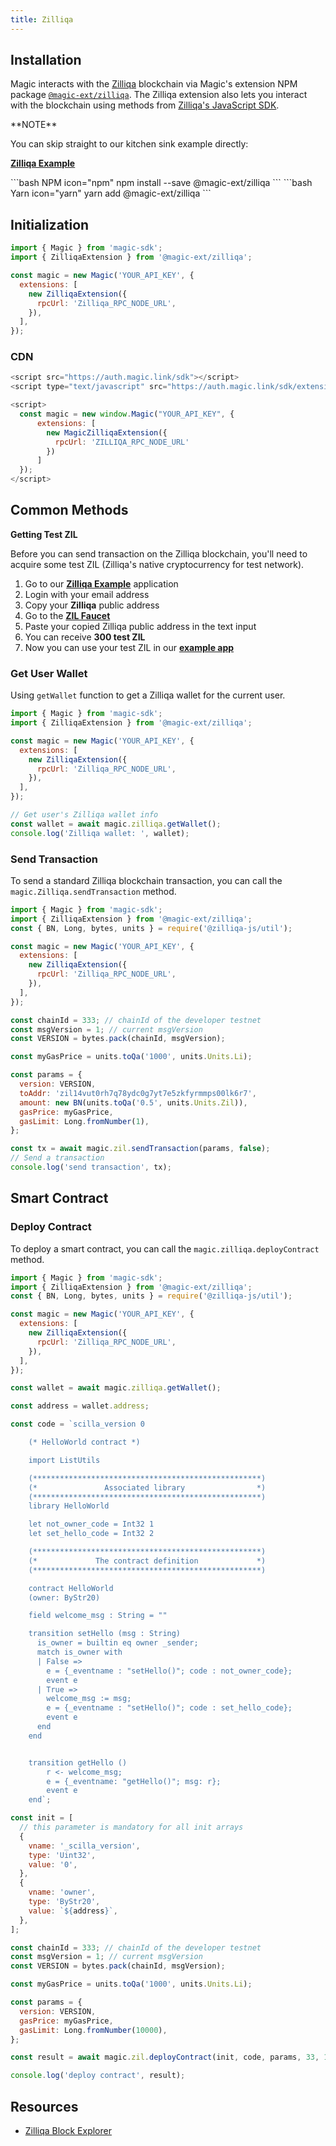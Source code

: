 ---
title: Zilliqa
---


## Installation

Magic interacts with the [Zilliqa](https://www.zilliqa.com/) blockchain via Magic's extension NPM package [`@magic-ext/zilliqa`](https://www.npmjs.com/package/@magic-ext/zilliqa). The Zilliqa extension also lets you interact with the blockchain using methods from [Zilliqa's JavaScript SDK](https://github.com/Zilliqa/Zilliqa-JavaScript-Library).

<Note>
**NOTE**

You can skip straight to our kitchen sink example directly:

[**Zilliqa Example**](https://codesandbox.io/s/github/MagicLabs/example-zilliqa)

</Note>

<CodeGroup>
```bash NPM icon="npm"
npm install --save @magic-ext/zilliqa
```
```bash Yarn icon="yarn"
yarn add @magic-ext/zilliqa
```
</CodeGroup>


## Initialization

```js JavaScript icon="square-js"
import { Magic } from 'magic-sdk';
import { ZilliqaExtension } from '@magic-ext/zilliqa';

const magic = new Magic('YOUR_API_KEY', {
  extensions: [
    new ZilliqaExtension({
      rpcUrl: 'Zilliqa_RPC_NODE_URL',
    }),
  ],
});
```

### CDN

```javascript JavaScript icon="square-js"
<script src="https://auth.magic.link/sdk"></script>
<script type="text/javascript" src="https://auth.magic.link/sdk/extension/zilliqa"></script>

<script>
  const magic = new window.Magic("YOUR_API_KEY", {
      extensions: [
        new MagicZilliqaExtension({
          rpcUrl: 'ZILLIQA_RPC_NODE_URL'
        })
      ]
  });
</script>
```

## Common Methods

**Getting Test ZIL**

Before you can send transaction on the Zilliqa blockchain, you'll need to acquire some test ZIL (Zilliqa's native cryptocurrency for test network).

1.  Go to our [**Zilliqa Example**](https://codesandbox.io/s/github/MagicLabs/example-zilliqa) application
2.  Login with your email address
3.  Copy your **Zilliqa** public address
4.  Go to the [**ZIL Faucet**](https://dev-wallet.zilliqa.com/faucet)
5.  Paste your copied Zilliqa public address in the text input
6.  You can receive **300 test ZIL**
7.  Now you can use your test ZIL in our [**example app**](https://codesandbox.io/s/github/MagicLabs/example-zilliqa)

### Get User Wallet

Using `getWallet` function to get a Zilliqa wallet for the current user.

```js JavaScript icon="square-js"
import { Magic } from 'magic-sdk';
import { ZilliqaExtension } from '@magic-ext/zilliqa';

const magic = new Magic('YOUR_API_KEY', {
  extensions: [
    new ZilliqaExtension({
      rpcUrl: 'Zilliqa_RPC_NODE_URL',
    }),
  ],
});

// Get user's Zilliqa wallet info
const wallet = await magic.zilliqa.getWallet();
console.log('Zilliqa wallet: ', wallet);
```

### Send Transaction

To send a standard Zilliqa blockchain transaction, you can call the `magic.Zilliqa.sendTransaction` method.

```js JavaScript icon="square-js"
import { Magic } from 'magic-sdk';
import { ZilliqaExtension } from '@magic-ext/zilliqa';
const { BN, Long, bytes, units } = require('@zilliqa-js/util');

const magic = new Magic('YOUR_API_KEY', {
  extensions: [
    new ZilliqaExtension({
      rpcUrl: 'Zilliqa_RPC_NODE_URL',
    }),
  ],
});

const chainId = 333; // chainId of the developer testnet
const msgVersion = 1; // current msgVersion
const VERSION = bytes.pack(chainId, msgVersion);

const myGasPrice = units.toQa('1000', units.Units.Li);

const params = {
  version: VERSION,
  toAddr: 'zil14vut0rh7q78ydc0g7yt7e5zkfyrmmps00lk6r7',
  amount: new BN(units.toQa('0.5', units.Units.Zil)),
  gasPrice: myGasPrice,
  gasLimit: Long.fromNumber(1),
};

const tx = await magic.zil.sendTransaction(params, false);
// Send a transaction
console.log('send transaction', tx);
```

## Smart Contract

### Deploy Contract

To deploy a smart contract, you can call the `magic.zilliqa.deployContract` method.

```js JavaScript icon="square-js"
import { Magic } from 'magic-sdk';
import { ZilliqaExtension } from '@magic-ext/zilliqa';
const { BN, Long, bytes, units } = require('@zilliqa-js/util');

const magic = new Magic('YOUR_API_KEY', {
  extensions: [
    new ZilliqaExtension({
      rpcUrl: 'Zilliqa_RPC_NODE_URL',
    }),
  ],
});

const wallet = await magic.zilliqa.getWallet();

const address = wallet.address;

const code = `scilla_version 0

    (* HelloWorld contract *)

    import ListUtils

    (***************************************************)
    (*               Associated library                *)
    (***************************************************)
    library HelloWorld

    let not_owner_code = Int32 1
    let set_hello_code = Int32 2

    (***************************************************)
    (*             The contract definition             *)
    (***************************************************)

    contract HelloWorld
    (owner: ByStr20)

    field welcome_msg : String = ""

    transition setHello (msg : String)
      is_owner = builtin eq owner _sender;
      match is_owner with
      | False =>
        e = {_eventname : "setHello()"; code : not_owner_code};
        event e
      | True =>
        welcome_msg := msg;
        e = {_eventname : "setHello()"; code : set_hello_code};
        event e
      end
    end


    transition getHello ()
        r <- welcome_msg;
        e = {_eventname: "getHello()"; msg: r};
        event e
    end`;

const init = [
  // this parameter is mandatory for all init arrays
  {
    vname: '_scilla_version',
    type: 'Uint32',
    value: '0',
  },
  {
    vname: 'owner',
    type: 'ByStr20',
    value: `${address}`,
  },
];

const chainId = 333; // chainId of the developer testnet
const msgVersion = 1; // current msgVersion
const VERSION = bytes.pack(chainId, msgVersion);

const myGasPrice = units.toQa('1000', units.Units.Li);

const params = {
  version: VERSION,
  gasPrice: myGasPrice,
  gasLimit: Long.fromNumber(10000),
};

const result = await magic.zil.deployContract(init, code, params, 33, 1000, false);

console.log('deploy contract', result);
```

## Resources

* [Zilliqa Block Explorer](https://viewblock.io/zilliqa)
